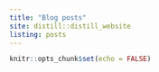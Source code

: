 ```yaml
---
title: "Blog posts"
site: distill::distill_website
listing: posts
---
```


```r
knitr::opts_chunk$set(echo = FALSE)
```
